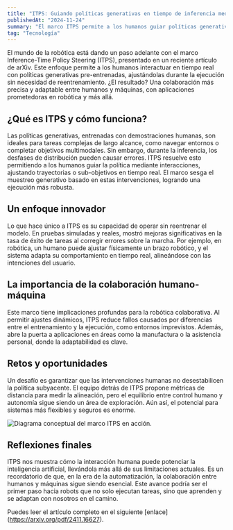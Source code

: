 ```yaml
---
title: "ITPS: Guiando políticas generativas en tiempo de inferencia mediante interacción humana"
publishedAt: "2024-11-24"
summary: "El marco ITPS permite a los humanos guiar políticas generativas en tiempo real, mejorando la precisión en robótica y colaboración humano-máquina."
tag: "Tecnología"
---
```


El mundo de la robótica está dando un paso adelante con el marco Inference-Time Policy Steering (ITPS), presentado en un reciente artículo de arXiv. Este enfoque permite a los humanos interactuar en tiempo real con políticas generativas pre-entrenadas, ajustándolas durante la ejecución sin necesidad de reentrenamiento. ¿El resultado? Una colaboración más precisa y adaptable entre humanos y máquinas, con aplicaciones prometedoras en robótica y más allá.

## ¿Qué es ITPS y cómo funciona?

Las políticas generativas, entrenadas con demostraciones humanas, son ideales para tareas complejas de largo alcance, como navegar entornos o completar objetivos multimodales. Sin embargo, durante la inferencia, los desfases de distribución pueden causar errores. ITPS resuelve esto permitiendo a los humanos guiar la política mediante interacciones, ajustando trayectorias o sub-objetivos en tiempo real. El marco sesga el muestreo generativo basado en estas intervenciones, logrando una ejecución más robusta.

## Un enfoque innovador

Lo que hace único a ITPS es su capacidad de operar sin reentrenar el modelo. En pruebas simuladas y reales, mostró mejoras significativas en la tasa de éxito de tareas al corregir errores sobre la marcha. Por ejemplo, en robótica, un humano puede ajustar físicamente un brazo robótico, y el sistema adapta su comportamiento en tiempo real, alineándose con las intenciones del usuario.

## La importancia de la colaboración humano-máquina

Este marco tiene implicaciones profundas para la robótica colaborativa. Al permitir ajustes dinámicos, ITPS reduce fallos causados por diferencias entre el entrenamiento y la ejecución, como entornos imprevistos. Además, abre la puerta a aplicaciones en áreas como la manufactura o la asistencia personal, donde la adaptabilidad es clave.

## Retos y oportunidades

Un desafío es garantizar que las intervenciones humanas no desestabilicen la política subyacente. El equipo detrás de ITPS propone métricas de distancia para medir la alineación, pero el equilibrio entre control humano y autonomía sigue siendo un área de exploración. Aún así, el potencial para sistemas más flexibles y seguros es enorme.

![Diagrama conceptual del marco ITPS en acción.](/images/projects/project-01/art-1.jpg)

## Reflexiones finales

ITPS nos muestra cómo la interacción humana puede potenciar la inteligencia artificial, llevándola más allá de sus limitaciones actuales. Es un recordatorio de que, en la era de la automatización, la colaboración entre humanos y máquinas sigue siendo esencial. Este avance podría ser el primer paso hacia robots que no solo ejecutan tareas, 
sino que aprenden y se adaptan con nosotros en el camino.

Puedes leer el artículo completo en el siguiente [enlace] (https://arxiv.org/pdf/2411.16627). 